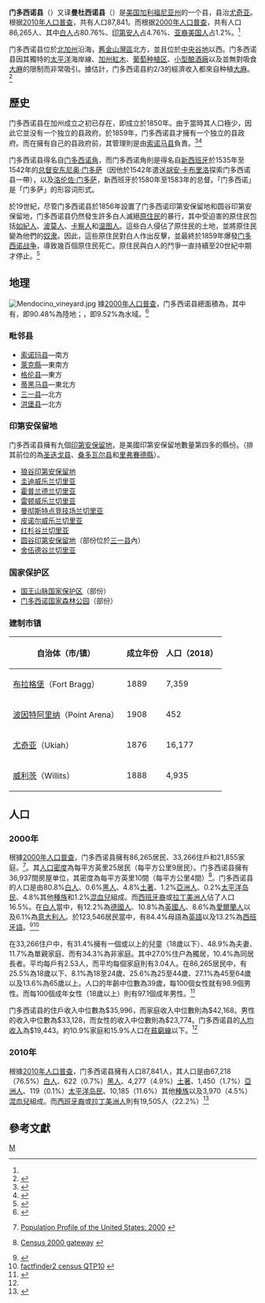 {{Infobox U.S. County|
 county  = 门多西诺县|
 state = 加利福尼亞州 |
 en county  = Mendocino County|
 en state = California |
 seal =  |
 map = Map of California highlighting Mendocino County.svg|
 map size = 250 |
 founded = 1850年2月18日<ref name=csac>{{cite web|url= http://www.counties.org/default.asp?id=54|title= Chronology|work= California Counties|publisher= California State Association of Counties|accessdate= 2013-01-04|deadurl= yes|archiveurl= https://web.archive.org/web/20120513123028/http://counties.org/default.asp?id=54|archivedate= 2012-05-13}}</ref>|
 seat = [[尤奇亚|尤奇亚]] | 
 largest city = 尤奇亚 | 
 area = 10,044km²（3,878mi²） |
 area land = 9,088 km²（3,509 mi²） |
 area water = 956 km²（369 mi²） |
 area percentage = 9.52% |
 census yr = 2010|
 pop = 87,841 |
 density = 9|
 web = www.co.mendocino.ca.us|
|}}
'''门多西诺县'''（{{lang-es|condado de Mendocino}}）又译'''曼杜西诺县'''（{{lang-en|Mendocino County}}）是[[美国|美国]][[加利福尼亚州|加利福尼亚州]]的一个县，县治[[尤奇亚|尤奇亚]]。根据[[2010年美國人口普查|2010年人口普查]]，共有人口87,841。而根据[[2000年美國人口普查|2000年人口普查]]，共有人口86,265人、其中[[白人|白人]]占80.76%、[[印第安人|印第安人]]占4.76%、[[亚裔美国人|亚裔美国人]]占1.2%。<ref name="Census"/>

门多西诺县位於[[北加州|北加州]]沿海，[[舊金山灣區|舊金山灣區]]北方，並且位於[[中央谷地|中央谷地]]以西。门多西诺县因其獨特的[[太平洋|太平洋]]海岸線、[[加州紅木|加州紅木]]、[[美国葡萄种植区|葡萄种植区]]、[[小型酿酒業|小型酿酒廠]]以及並無對吸食[[大麻|大麻]]的限制而非常吸引。據估計，门多西诺县約2/3的經濟收入都來自种植[[大麻|大麻]]。<ref>{{cite video
 | people = Regan, Trish
 | title = ''Marijuana Inc., Inside America's Pot Industry''
 | url = http://www.cnbc.com/id/28281668
 | accessdate = 2009-03-15
 | medium = televised documentary
 | publisher = CNBC, Incorporated
 | location = Mendocino County, California, USA
 | date = 2009-01-23
 | archive-date = 2009-08-02
 | archive-url = https://web.archive.org/web/20090802184839/http://www.cnbc.com/id/28281668
 | dead-url = no
 }}</ref>

==歷史==
门多西诺县在加州成立之初已存在，即成立於1850年。由于當時其人口極少，因此它並没有一个独立的县政府。於1859年，门多西诺县才擁有一个独立的县政府。而在擁有自己的县政府前，其管理則是由[[索诺马县|索诺马县]]負責。<ref>{{Cite web |url=http://www.co.mendocino.ca.us/history.htm |title=History of Mendocino County |access-date=2013-01-04 |archive-date=2017-05-25 |archive-url=https://web.archive.org/web/20170525055522/http://www.co.mendocino.ca.us/history.htm |dead-url=no }}</ref><ref>{{Cite web |url=http://cemendocino.ucanr.edu/ |title=History of Mendocino County |access-date=2013-01-04 |archive-url=https://web.archive.org/web/20130203071246/http://cemendocino.ucanr.edu/ |archive-date=2013-02-03 |dead-url=yes }}</ref>

门多西诺县得名自[[门多西诺角|门多西诺角]]，而门多西诺角則是得名自[[新西班牙總督轄區|新西班牙]]於1535年至1542年的[[总督|总督]][[安东尼奥·门多萨|安东尼奥·门多萨]]（因他於1542年遣送[[胡安·罗德里格斯·卡布里洛|胡安·卡布里洛]]探索门多西诺县一帶），以及[[洛伦佐·苏亚雷斯·门多萨|洛伦佐·门多萨]]，新西班牙於1580年至1583年的总督。「门多西诺」是「门多萨」的形容词形式。

於19世紀，尽管门多西诺县於1856年設置了门多西诺印第安保留地和圆谷印第安保留地，门多西诺县仍然發生許多白人滅絕[[美洲原住民|原住民]]的暴行，其中受迫害的原住民包括[[如紀人|如紀人]]、[[波莫人|波莫人]]、[[卡察人|卡察人]]和[[温图人|温图人]]。這些白人侵佔了原住民的土地，並將原住民變為他們的[[奴隶|奴隶]]。因此，這些原住民對白人作出反擊，並最終於1859年爆發[[门多西诺战争|门多西诺战争]]，導致幾百個原住民死亡。原住民與白人的鬥爭一直持續至20世紀中期才停止。<ref>{{Cite web |url=http://www.rootsweb.ancestry.com/~cagha/history/history-mendocino.htm |title=California Genealogy and History Archives: Mendocino County History |access-date=2013-01-04 |archive-date=2016-05-13 |archive-url=https://web.archive.org/web/20160513094617/http://www.rootsweb.ancestry.com/~cagha/history/history-mendocino.htm |dead-url=no }}</ref>

==地理==
[[File:Mendocino_vineyard.jpg|thumb]]
據[[美國2000年人口普查|2000年人口普查]]，门多西诺县總面積為{{convert|3878.14|sqmi}}，其中有{{convert|3508.97|sqmi}}，即90.48%為陸地；{{convert|369.17|sqmi}}，即9.52%為水域。<ref>{{cite web
 |url=http://www.census.gov/tiger/tms/gazetteer/county2k.txt
 |title=Census 2000 U.S. Gazetteer Files: Counties
 |publisher=United States Census
 |accessdate=2011-02-13
 |archive-url=https://www.webcitation.org/68EB8WXmf?url=http://www.census.gov/tiger/tms/gazetteer/county2k.txt
 |archive-date=2012-06-06
 |dead-url=yes
 }}</ref>

===毗邻县===
* [[索诺玛县_(加利福尼亚州)|索诺玛县]]—南方
* [[萊克縣_(加利福尼亞州)|萊克縣]]—東南方
* [[格伦县_(加利福尼亚州)|格伦县]]—東方
* [[蒂黑马县_(加利福尼亚州)|蒂黑马县]]—東北方
* [[三一县_(加利福尼亚州)|三一县]]—北方
* [[洪堡县_(加利福尼亚州)|洪堡县]]—北方

===印第安保留地===
门多西诺县擁有九個[[印第安保留地|印第安保留地]]，是美國印第安保留地數量第四多的縣份。（排其前位的為[[圣迭戈县_(加利福尼亚州)|圣迭戈县]]、[[桑多瓦尔县_(新墨西哥)|桑多瓦尔县]]和[[里弗賽德縣|里弗賽德縣]]）。
* [[狼谷印第安保留地|狼谷印第安保留地]]
* [[圭迪威乐兰切里亚|圭迪威乐兰切里亚]]
* [[霍普兰德兰切里亚|霍普兰德兰切里亚]]
* [[雷顿威乐兰切里亚|雷顿威乐兰切里亚]]
* [[曼彻斯特点竞技场兰切里亚|曼彻斯特点竞技场兰切里亚]]
* [[皮诺尔威乐兰切里亚|皮诺尔威乐兰切里亚]]
* [[红杉谷兰切里亚|红杉谷兰切里亚]]
* [[圆谷印第安保留地|圆谷印第安保留地]]（部份位於[[三一县_(加利福尼亚州)|三一县]]內）
* [[舍伍德谷兰切里亚|舍伍德谷兰切里亚]]

===国家保护区===
* [[国王山脉国家保护区|国王山脉国家保护区]]（部份）
* [[门多西诺国家森林公园|门多西诺国家森林公园]]（部份）

===建制市镇===
{| class="wikitable sortable" style="margin:auto;"
! 自治体（市/镇）
! 成立年份
! 人口（2018）
|-
| [[布拉格堡_(加利福尼亞州)|布拉格堡]]（Fort Bragg）
| 1889
| 7,359
|-
| [[波因特阿里纳|波因特阿里纳]]（Point Arena）
| 1908
| 452
|-
| [[尤奇亚|尤奇亚]]（Ukiah）
| 1876
| 16,177
|-
| [[威利茨|威利茨]]（Willits）
| 1888
| 4,935
|}

==人口==
{{USCensusPop
|1850= 55
|1860= 3967
|1870= 7545
|1880= 12800
|1890= 17612
|1900= 20465
|1910= 23929
|1920= 24116
|1930= 23505
|1940= 27864
|1950= 40854
|1960= 51059
|1970= 51101
|1980= 66738
|1990= 80345
|2000= 86265
|2010= 87841
|footnote = <ref>{{Cite web |url=http://www.census.gov/population/www/censusdata/cencounts/files/ca190090.txt |title=California 1900-1990Census |access-date=2013-01-04 |archive-date=2013-06-18 |archive-url=https://web.archive.org/web/20130618102118/http://www.census.gov/population/www/censusdata/cencounts/files/ca190090.txt |dead-url=no }}</ref><ref>{{Cite web |url=http://factfinder2.census.gov/ |title=factfinder census |access-date=2013-01-04 |archive-date=2013-09-11 |archive-url=https://web.archive.org/web/20130911234518/http://factfinder2.census.gov/ |dead-url=no }}</ref><ref>{{Cite web |url=http://mapserver.lib.virginia.edu/ |title=University of Virginia Historical Census Browser |access-date=2013-01-04 |archive-date=2013-12-26 |archive-url=https://web.archive.org/web/20131226073904/http://mapserver.lib.virginia.edu/ |dead-url=no }}</ref>}}
===2000年===
根據[[2000年美國人口普查|2000年人口普查]]，门多西诺县擁有86,265居民、33,266住戶和21,855家庭。<ref>{{en}}[http://www.census.gov/population/www/pop-profile/profile2000.html Population Profile of the United States: 2000] {{Wayback|url=http://www.census.gov/population/www/pop-profile/profile2000.html |date=20040113065424 }}</ref>。其[[人口密度|人口密度]]為每平方英里25居民（每平方公里9居民）。门多西诺县擁有36,937間房屋单位，其密度為每平方英里10間（每平方公里4間）<ref>{{en}}[http://www.census.gov/main/www/cen2000.html Census 2000 gateway] {{Wayback|url=http://www.census.gov/main/www/cen2000.html |date=20190331194847 }}</ref>。门多西诺县的人口是由80.8%[[歐裔美國人|白人]]、0.6%[[非裔美國人|黑人]]、4.8%[[美國土著|土著]]、1.2%[[亞裔美國人|亞洲人]]、0.2%[[太平洋岛民|太平洋岛民]]、4.8%其他[[種族|種族]]和1.2%[[混血兒|混血兒]]組成。而[[西班牙裔美国人|西班牙裔]]或[[拉丁美洲人|拉丁美洲人]]佔了人口16.5%。在[[歐裔美國人|白人]]當中，有12.2%為[[德國人|德國人]]、10.8%為[[英國人|英國人]]、8.6%為[[愛爾蘭人|愛爾蘭人]]以及6.1%為[[意大利人|意大利人]]。於123,546居民當中，有84.4%母語為[[英語|英語]]以及13.2%為[[西班牙語|西班牙語]]。<ref>{{Cite web |url=http://factfinder2.census.gov/faces/tableservices/jsf/pages/productview.xhtml?pid=DEC_10_DP_DPDP1&prodType=table |title=factfinder2 census DPDP1 |access-date=2013-01-04 |archive-date=2014-03-05 |archive-url=https://web.archive.org/web/20140305164937/http://factfinder2.census.gov/faces/tableservices/jsf/pages/productview.xhtml?pid=DEC_10_DP_DPDP1&prodType=table |dead-url=no }}</ref><ref> [http://factfinder2.census.gov/faces/tableservices/jsf/pages/productview.xhtml?pid=DEC_10_SF1_QTP10&prodType=table factfinder2 census QTP10] {{webarchive|url=https://web.archive.org/web/20141218203429/http://factfinder2.census.gov/faces/tableservices/jsf/pages/productview.xhtml?pid=DEC_10_SF1_QTP10&prodType=table |date=2014-12-18 }}</ref>

在33,266住户中，有31.4%擁有一個或以上的兒童（18歲以下）、48.9%為夫妻、11.7%為單親家庭、而有34.3%為非家庭。其中27.0%住户為獨居，10.4%為同居長者。平均每戶有2.53人，而平均每個家庭則有3.04人。在86,265居民中，有25.5%為18歲以下、8.1%為18至24歲、25.6%為25至44歲、27.1%為45至64歲以及13.6%為65歲以上。人口的年齡中位數為39歲，每100個女性就有98.9個男性。而每100個成年女性（18歲以上）則有97.1個成年男性。<ref name="Census">{{cite web |url=http://2010.census.gov/2010census/data/apportionment-pop-text.php |title=Resident Population Data: Population Change |date=2010-12-23 |publisher=[[美国人口调查局|美国人口调查局]] |accessdate=2010-12-23 |archiveurl=https://web.archive.org/web/20101225031104/http://2010.census.gov/2010census/data/apportionment-pop-text.php |archivedate=2010-12-25 |deadurl=no }}</ref>

门多西诺县的住戶收入中位數為$35,996，而家庭收入中位數則為$42,168。男性的收入中位數為$33,128，而女性的收入中位數則為$23,774。门多西诺县的[[人均收入|人均收入]]為$19,443。約10.9%家庭和15.9%人口在[[貧窮線|貧窮線]]以下。<ref name="Census"/>

===2010年===
根據[[2010年美國人口普查|2010年人口普查]]，门多西诺县擁有人口87,841人，其人口是由67,218（76.5%）[[歐裔美國人|白人]]、622（0.7%）[[非裔美國人|黑人]]、4,277（4.9%）[[美國土著|土著]]、1,450（1.7%）[[亞裔美國人|亞洲人]]、119（0.1%）[[太平洋岛民|太平洋岛民]]、10,185（11.6%）其他[[種族|種族]]以及3,970（4.5%）[[混血兒|混血兒]]組成。而[[西班牙裔美国人|西班牙裔]]或[[拉丁美洲人|拉丁美洲人]]則有19,505人（22.2%）<ref>{{Cite web |url=http://www2.census.gov/census_2010/01-Redistricting_File--PL_94-171/California/ |title="2010 Census P.L. 94-171 Summary File Data". United States Census Bureau. |access-date=2013-01-04 |archive-date=2013-08-07 |archive-url=https://web.archive.org/web/20130807061126/http://www2.census.gov/census_2010/01-Redistricting_File--PL_94-171/California/ |dead-url=no }}</ref>

==參考文獻==
{{reflist}}

{{門多西諾縣 (加利福尼亞州)}}
{{California}}

{{Geographic Location
|中央   =门多西诺县
|北     =[[洪堡县_(加利福尼亚州)|洪堡县]]和[[三一县_(加利福尼亚州)|三一县]]
|東北   =[[蒂黑马县_(加利福尼亚州)|蒂黑马县]]
|東     =[[格伦县_(加利福尼亚州)|格伦县]]
|東南   =[[萊克縣_(加利福尼亞州)|萊克縣]]
|南     =[[索诺马县_(加利福尼亚州)|索诺马县]]
|西南   =
|西     =[[太平洋|太平洋]]
|西北=
}}

[[Category:加利福尼亞州行政區劃|M]]